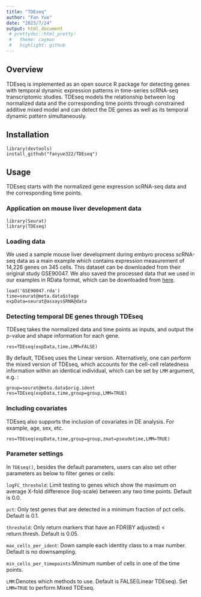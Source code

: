 ```yaml
---
title: "TDEseq"
author: "Fan Yue"
date: "2023/7/24"
output: html_document
 # prettydoc::html_pretty:
 #   theme: cayman
 #   highlight: github
---
```


## Overview
TDEseq is implemented as an open source R package for detecting genes with temporal dynamic expression patterns in time-series scRNA-seq transcriptomic studies. TDEseq models the relationship between log normalized data and the corresponding time points through constrained additive mixed model and can detect the DE genes as well as its temporal dynamic pattern simultaneously.

## Installation
```
library(devtools)
install_github("fanyue322/TDEseq")
```

## Usage
TDEseq starts with the normalized gene expression scRNA-seq data and the corresponding time points.

### Application on mouse liver development data
```
library(Seurat)
library(TDEseq)
```
### Loading data
We used a sample mouse liver development during embyro process scRNA-seq data as a main example which contains expression measurement of 14,226 genes on 345 cells. This dataset can be downloaded from their original study GSE90047. We also saved the processed data that we used in our examples in RData format, which can be downloaded from [here]( https://drive.google.com/file/d/1354UjYPgx492l8rxjPvW8UB0LRPjD0tR/view?usp=sharing).
```
load('GSE90047.rda')
time=seurat@meta.data$stage
expData=seurat@assays$RNA@data
```
### Detecting temporal DE genes through TDEseq
TDEseq takes the normalized data and time points as inputs, and output the p-value and shape information for each gene.
```
res=TDEseq(expData,time,LMM=FALSE)
```

By default, TDEseq uses the Linear version. Alternatively, one can perform the mixed version of TDEseq, which accounts for the cell-cell relatedness information within an identical individual, which can be set by `LMM` argument, e.g. : 
```
group=seurat@meta.data$orig.ident
res=TDEseq(expData,time,group=group,LMM=TRUE)
```

### Including covariates
TDEseq also supports the inclusion of covariates in DE analysis. For example, age, sex, etc.
```
res=TDEseq(expData,time,group=group,zmat=pseudotime,LMM=TRUE)
```

### Parameter settings
In `TDEseq()`, besides the default parameters, users can also set other parameters as below to filter genes or cells:

`logFC_threshold`: Limit testing to genes which show the maximum on average X-fold difference (log-scale) between any two time points. Default is 0.0.

`pct`: Only test genes that are detected in a minimum fraction of pct cells. Default is 0.1.

`threshold`: Only return markers that have an FDR(BY adjusted) < return.thresh. Default is 0.05.

`max_cells_per_ident`: Down sample each identity class to a max number. Default is no downsampling. 

`min_cells_per_timepoints`:Minimum number of cells in one of the time points. 

`LMM`:Denotes which methods to use. Default is FALSE(Linear TDEseq). Set `LMM=TRUE` to perform Mixed TDEseq.



